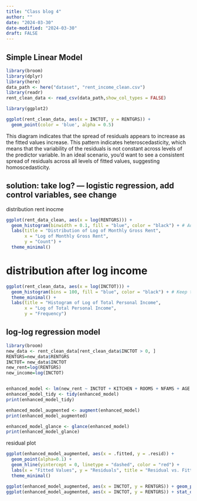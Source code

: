 ```yaml
---
title: "Class blog 4"
author: ""
date: "2024-03-30"
date-modified: "2024-03-30"
draft: FALSE
---
```


## Simple Linear Model 
```r
library(broom)
library(dplyr)
library(here)
data_path <- here("dataset", "rent_income_clean.csv")
library(readr)
rent_clean_data <- read_csv(data_path,show_col_types = FALSE) 
```
```r
library(ggplot2)
```
```r
ggplot(rent_clean_data, aes(x = INCTOT, y = RENTGRS)) +
  geom_point(color = 'blue', alpha = 0.5)
```

This diagram indicates that the spread of residuals appears to increase as the fitted values increase. This pattern indicates heteroscedasticity, which means that the variability of the residuals is not constant across levels of the predictor variable. In an ideal scenario, you'd want to see a consistent spread of residuals across all levels of fitted values, suggesting homoscedasticity.


## solution: take log? --- logistic regression, add control variables, see change
distribution rent inocme 
```r
ggplot(rent_data_clean, aes(x = log(RENTGRS))) +
  geom_histogram(binwidth = 0.1, fill = "blue", color = "black") + # Adjust binwidth as needed
  labs(title = "Distribution of Log of Monthly Gross Rent",
       x = "Log of Monthly Gross Rent",
       y = "Count") +
  theme_minimal()
```
# distribution after log income 
```r
ggplot(rent_clean_data, aes(x = log(INCTOT))) +
  geom_histogram(bins = 100, fill = "blue", color = "black") + # Keep the number of bins or adjust as needed
  theme_minimal() +
  labs(title = "Histogram of Log of Total Personal Income",
       x = "Log of Total Personal Income",
       y = "Frequency")
```

## log-log regression model 
```r
library(broom)
new_data <- rent_clean_data[rent_clean_data$INCTOT > 0, ] 
RENTGRS=new_data$RENTGRS
INCTOT= new_data$INCTOT
new_rent=log(RENTGRS)
new_income=log(INCTOT)


enhanced_model <- lm(new_rent ~ INCTOT + KITCHEN + ROOMS + NFAMS + AGE + MARST + RACE + EMPSTAT + FTOTINC + POVERTY, data = new_data)
enhanced_model_tidy <- tidy(enhanced_model)
print(enhanced_model_tidy)

enhanced_model_augmented <- augment(enhanced_model)
print(enhanced_model_augmented)

enhanced_model_glance <- glance(enhanced_model)
print(enhanced_model_glance)
```
residual plot 
```r
ggplot(enhanced_model_augmented, aes(x = .fitted, y = .resid)) +
  geom_point(alpha=0.1) +  
  geom_hline(yintercept = 0, linetype = "dashed", color = "red") +  
  labs(x = "Fitted Values", y = "Residuals", title = "Residual vs. Fitted Plot") +
  theme_minimal()

ggplot(enhanced_model_augmented, aes(x = INCTOT, y = RENTGRS)) + geom_point(alpha =.01) + scale_x_log10() + scale_y_log10()
ggplot(enhanced_model_augmented, aes(x = INCTOT, y = RENTGRS)) + stat_density2d_filled() + scale_x_log10() + scale_y_log10()
```





